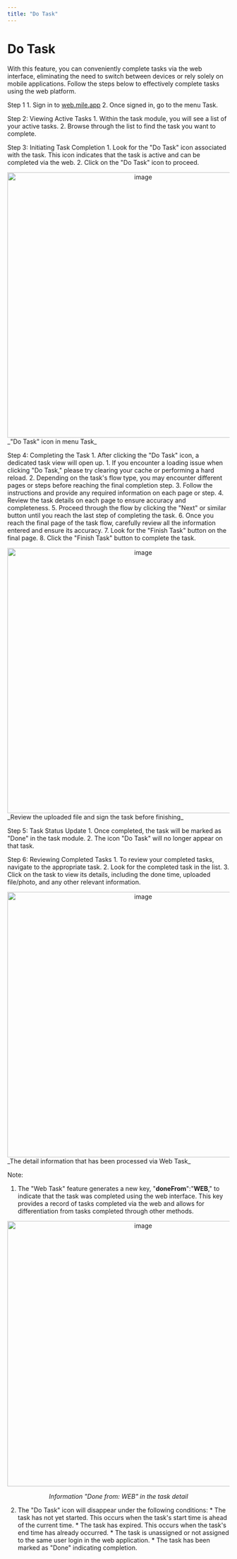 ```yaml
---
title: "Do Task"
---
```


# Do Task

With this feature, you can conveniently complete tasks via the web interface, eliminating the need to switch between devices or rely solely on mobile applications. Follow the steps below to effectively complete tasks using the web platform.

Step 1 1. Sign in to [web.mile.app](http://web.mile.app) 2. Once signed in, go to the menu Task.

Step 2: Viewing Active Tasks 1. Within the task module, you will see a list of your active tasks. 2. Browse through the list to find the task you want to complete.

Step 3: Initiating Task Completion 1. Look for the "Do Task" icon associated with the task. This icon indicates that the task is active and can be completed via the web. 2. Click on the "Do Task" icon to proceed.

<div align="center">
  <img src="https://t3837933.p.clickup-attachments.com/t3837933/9b32705e-7a38-4085-a7f9-904cd56a6b15/image.png" alt="image" width="600" />
</div> _"Do Task" icon in menu Task_

Step 4: Completing the Task 1. After clicking the "Do Task" icon, a dedicated task view will open up. 1. If you encounter a loading issue when clicking "Do Task," please try clearing your cache or performing a hard reload. 2. Depending on the task's flow type, you may encounter different pages or steps before reaching the final completion step. 3. Follow the instructions and provide any required information on each page or step. 4. Review the task details on each page to ensure accuracy and completeness. 5. Proceed through the flow by clicking the "Next" or similar button until you reach the last step of completing the task. 6. Once you reach the final page of the task flow, carefully review all the information entered and ensure its accuracy. 7. Look for the "Finish Task" button on the final page. 8. Click the "Finish Task" button to complete the task.

<div align="center">
  <img src="https://t3837933.p.clickup-attachments.com/t3837933/0a228051-b14d-4526-8455-0e7cf959cc56/image.png" alt="image" width="600" />
</div> _Review the uploaded file and sign the task before finishing_

Step 5: Task Status Update 1. Once completed, the task will be marked as "Done" in the task module. 2. The icon "Do Task" will no longer appear on that task.

Step 6: Reviewing Completed Tasks 1. To review your completed tasks, navigate to the appropriate task. 2. Look for the completed task in the list. 3. Click on the task to view its details, including the done time, uploaded file/photo, and any other relevant information.

<div align="center">
  <img src="https://t3837933.p.clickup-attachments.com/t3837933/abe45ecb-7bd1-4df3-8f6f-342920a5f1ae/image.png" alt="image" width="600" />
</div> _The detail information that has been processed via Web Task_

Note:

1. The "Web Task" feature generates a new key, "**doneFrom**":"**WEB**," to indicate that the task was completed using the web interface. This key provides a record of tasks completed via the web and allows for differentiation from tasks completed through other methods.

<div align="center">
  <img src="https://t3837933.p.clickup-attachments.com/t3837933/7657202e-312f-4315-8bf2-939ec460c0bf/image.png" alt="image" width="600" />
  <p><i>Information "Done from: WEB" in the task detail</i></p>
</div>

2. The "Do Task" icon will disappear under the following conditions: \*   The task has not yet started. This occurs when the task's start time is ahead of the current time. \*   The task has expired. This occurs when the task's end time has already occurred. \*   The task is unassigned or not assigned to the same user login in the web application. \*   The task has been marked as "Done" indicating completion.
